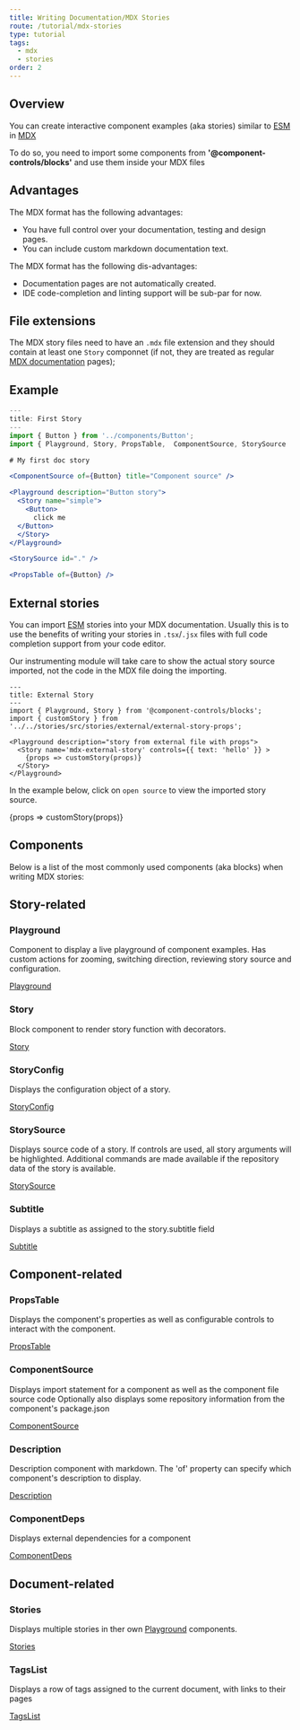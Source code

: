 ```yaml
---
title: Writing Documentation/MDX Stories
route: /tutorial/mdx-stories
type: tutorial
tags:
  - mdx
  - stories
order: 2
---
```


## Overview

You can create interactive component examples (aka stories) similar to [ESM](/tutorial/esmodules-stories) in [MDX](/tutorial/mdx-documentation)

To do so, you need to import some components from **'@component-controls/blocks'** and use them inside your MDX files

## Advantages

The MDX format has the following advantages:

- You have full control over your documentation, testing and design pages.
- You can include custom markdown documentation text.

The MDX format has the following dis-advantages:

- Documentation pages are not automatically created.
- IDE code-completion and linting support will be sub-par for now.

## File extensions

The MDX story files need to have an `.mdx` file extension and they should contain at least one `Story` componnet (if not, they are treated as regular [MDX documentation](/tutorial/mdx-documentation) pages);


## Example

```jsx
---
title: First Story
---
import { Button } from '../components/Button';
import { Playground, Story, PropsTable,  ComponentSource, StorySource  } from '@component-controls/blocks';

# My first doc story

<ComponentSource of={Button} title="Component source" />

<Playground description="Button story">
  <Story name="simple">
    <Button>
      click me
  </Button>
  </Story>
</Playground>

<StorySource id="." />

<PropsTable of={Button} />
```

## External stories

You can import [ESM](/tutorial/esmodules-stories) stories into your MDX documentation. Usually this is to use the benefits of writing your stories in `.tsx`/`.jsx` files with full code completion support from your code editor.

Our instrumenting module will take care to show the actual story source imported, not the code in the MDX file doing the importing.

```
---
title: External Story
---
import { Playground, Story } from '@component-controls/blocks';
import { customStory } from '../../stories/src/stories/external/external-story-props';

<Playground description="story from external file with props">
  <Story name='mdx-external-story' controls={{ text: 'hello' }} >
    {props => customStory(props)}
  </Story>
</Playground>

```
In the example below, click on `open source` to view the imported story source.

<Playground>
  <Story name='mdx-external-story' controls={{ text: 'hello' }} >
    {props => customStory(props)}
  </Story>
</Playground>


## Components

Below is a list of the most commonly used components (aka blocks) when writing MDX stories:


## Story-related

### Playground

Component to display a live playground of component examples. Has custom actions for zooming, switching direction, reviewing story source and configuration.

[Playground](/api/blocks-playground--overview)

### Story

Block component to render story function with decorators.

[Story](/api/blocks-story--overview)

### StoryConfig

Displays the configuration object of a story.

[StoryConfig](/api/blocks-storyconfig--overview)


### StorySource

Displays source code of a story. If controls are used, all story arguments will be highlighted. Additional commands are made available if the repository data of the story is available.

[StorySource](/api/blocks-storysource--overview)

### Subtitle

Displays a subtitle as assigned to the story.subtitle field

[Subtitle](/api/blocks-subtitle--overview)

## Component-related

### PropsTable

Displays the component's properties as well as configurable controls to interact with the component.

[PropsTable](/api/blocks-propstable--overview)


### ComponentSource

Displays import statement for a component as well as the component file source code Optionally also displays some repository information from the component's package.json

[ComponentSource](/api/blocks-componentsource--overview)


### Description

Description component with markdown. The 'of' property can specify which component's description to display.

[Description](/api/blocks-description--overview)


### ComponentDeps

Displays external dependencies for a component

[ComponentDeps](/api/blocks-componentdeps--overview)


## Document-related

### Stories

Displays multiple stories in ther own [Playground](#playground) components.

[Stories](/api/blocks-stories--overview)


### TagsList

Displays a row of tags assigned to the current document, with links to their pages

[TagsList](/api/blocks-tagslist--overview)

